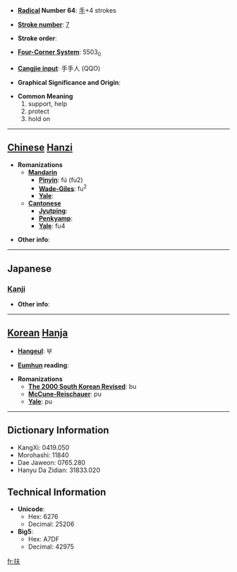 * '''[[Wiktionary:Chinese radical index| Radical]] Number 64''': [[Wiktionary:Chinese radical index 手|手]]+4 strokes

* '''[[Wiktionary:Chinese total strokes index|Stroke number]]''': [[Wiktionary:Chinese total strokes index 7|7]]

* '''Stroke order''': 

* '''[[Wiktionary:Chinese four corner index|Four-Corner System]]''': 5503<sub>0</sub>

* '''[[Wiktionary:Chinese Cangjie index|Cangjie input]]''': 手手人 (QQO)

* '''Graphical Significance and Origin''': 

* '''Common Meaning'''
*#support, help
*# protect
*# hold on


----

== [[Chinese]] [[Hanzi]] ==

* '''Romanizations'''
** '''[[Mandarin]]'''
*** '''[[Pinyin]]''': fú (fu2)
*** '''[[Wade-Giles]]''': fu<sup>2</sup>
*** '''[[Yale]]''': 
** '''[[Cantonese]]'''
*** '''[[Jyutping]]''':
*** '''[[Penkyamp]]''': 
*** '''[[Yale]]''': fu4

* '''Other info''': 

----

==Japanese==
===[[Kanji]]===
{{kanji|on readings=[[ふ]] (fu), [[ほ]] (ho)
|kun readings=[[たすける]] (tasukeru)
}}

* '''Other info''':  

----

== [[Korean]] [[Hanja]] ==

* '''[[Hangeul]]''': 부

* '''[[Eumhun]] reading''': 

* '''Romanizations'''
** '''[[The 2000 South Korean Revised Romanization|The 2000 South Korean Revised]]''': bu
** '''[[McCune-Reischauer]]''': pu
** '''[[Yale]]''': pu

----

== Dictionary Information ==

* KangXi: 0419.050
* Morohashi: 11840
* Dae Jaweon: 0765.280
* Hanyu Da Zidian: 31833.020

== Technical Information ==

* '''Unicode''':
** Hex: 6276
** Decimal: 25206
* '''Big5''':
** Hex: A7DF
** Decimal: 42975

[[fr:扶]]